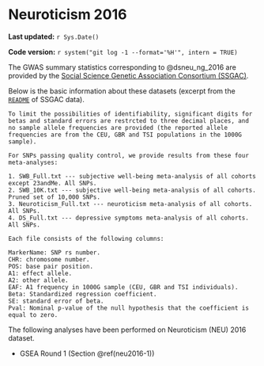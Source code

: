 # Neuroticism 2016 {#neu2016}

**Last updated:** `r Sys.Date()`

**Code version:** `r system("git log -1 --format='%H'", intern = TRUE)`

The GWAS summary statistics corresponding to @dsneu_ng_2016 are provided by the [Social Science Genetic Association Consortium (SSGAC)](http://www.thessgac.org/data).

Below is the basic information about these datasets (excerpt from the [`README`](http://ssgac.org/documents/ReadMe_genetic_variants_associated_with_swb.txt) of SSGAC data).

```
To limit the possibilities of identifiability, significant digits for betas and standard errors are restrcted to three decimal places, and no sample allele frequencies are provided (the reported allele frequencies are from the CEU, GBR and TSI populations in the 1000G sample).

For SNPs passing quality control, we provide results from these four meta-analyses:

1. SWB_Full.txt --- subjective well-being meta-analysis of all cohorts except 23andMe. All SNPs.
2. SWB_10K.txt --- subjective well-being meta-analysis of all cohorts. Pruned set of 10,000 SNPs. 
3. Neuroticism_Full.txt --- neuroticism meta-analysis of all cohorts. All SNPs.
4. DS_Full.txt --- depressive symptoms meta-analysis of all cohorts. All SNPs.

Each file consists of the following columns:

MarkerName: SNP rs number.
CHR: chromosome number.
POS: base pair position.
A1: effect allele.
A2: other allele.
EAF: A1 frequency in 1000G sample (CEU, GBR and TSI individuals).
Beta: Standardized regression coefficient. 
SE: standard error of beta.
Pval: Nominal p-value of the null hypothesis that the coefficient is equal to zero.
```

The following analyses have been performed on Neuroticism (NEU) 2016 dataset.

- GSEA Round 1 (Section \@ref(neu2016-1))
